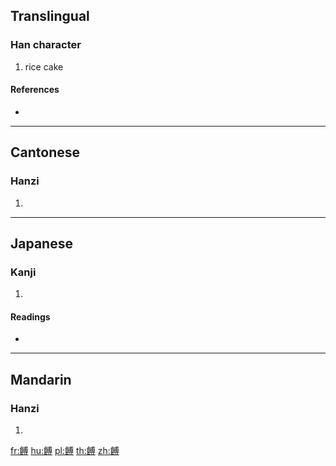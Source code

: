 {{character info/new}}
{{also|馎}}
==Translingual==

===Han character===
{{Han char|rn=184|rad=食|as=10|sn=19|four=83742|canj=OIIBI}}

# rice cake

====References====
* {{Han ref|kx=1423.300|dkj=44305|dj=1949.200|hdz=74467.090|uh=993A|ud=39226|bh=F1AE|bd=61870}}

----

==Cantonese==

===Hanzi===
{{yue-hanzi|jyut=|y=bok3|sim=馎}}

# {{defn|lang=yue|sort=食10}}

----

==Japanese==

===Kanji===
{{ja-kanji|grade=|rs=食10}}

# {{defn|lang=ja|sort=食10}}

====Readings====
* {{ja-readings|on=[[はく]] (haku)|kun=}}

----

==Mandarin==

===Hanzi===
{{cmn-hanzi|sim=馎|pin=[[bó]] ([[bo2]])|wg=po<sup>2</sup>}}

# {{defn|lang=cmn|sort=食10}}

[[fr:餺]]
[[hu:餺]]
[[pl:餺]]
[[th:餺]]
[[zh:餺]]